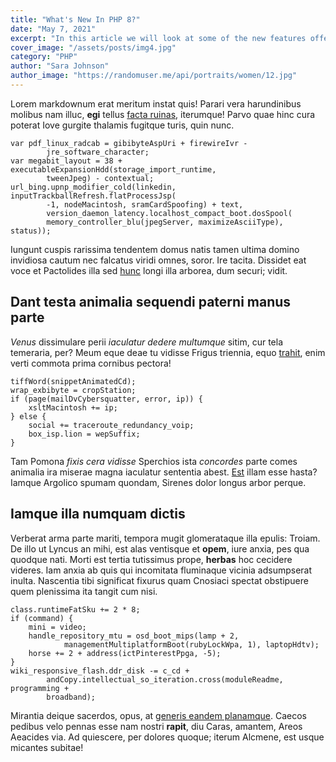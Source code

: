 ```yaml
---
title: "What's New In PHP 8?"
date: "May 7, 2021"
excerpt: "In this article we will look at some of the new features offered in version 8 of PHP"
cover_image: "/assets/posts/img4.jpg"
category: "PHP"
author: "Sara Johnson"
author_image: "https://randomuser.me/api/portraits/women/12.jpg"
---
```


<!-- Markdown generator - https://jaspervdj.be/lorem-markdownum/ -->

Lorem markdownum erat meritum instat quis! Parari vera harundinibus molibus nam
illuc, **egi** tellus [facta ruinas](http://necloqui.com/fuit.html), iterumque!
Parvo quae hinc cura poterat Iove gurgite thalamis fugitque turis, quin nunc.

    var pdf_linux_radcab = gibibyteAspUri + firewireIvr -
            jre_software_character;
    var megabit_layout = 38 + executableExpansionHdd(storage_import_runtime,
            tweenJpeg) - contextual;
    url_bing.upnp_modifier_cold(linkedin, inputTrackballRefresh.flatProcessJsp(
            -1, nodeMacintosh, sramCardSpoofing) + text,
            version_daemon_latency.localhost_compact_boot.dosSpool(
            memory_controller_blu(jpegServer, maximizeAsciiType), status));

Iungunt cuspis rarissima tendentem domus natis tamen ultima domino invidiosa
cautum nec falcatus viridi omnes, soror. Ire tacita. Dissidet eat voce et
Pactolides illa sed [hunc](http://passim.com/) longi illa arborea, dum securi;
vidit.

## Dant testa animalia sequendi paterni manus parte

_Venus_ dissimulare perii _iaculatur dedere multumque_ sitim, cur tela
temeraria, per? Meum eque deae tu vidisse Frigus triennia, equo
[trahit](http://in.net/ignarusfuit.html), enim verti commota prima cornibus
pectora!

    tiffWord(snippetAnimatedCd);
    wrap_exbibyte = cropStation;
    if (page(mailDvCybersquatter, error, ip)) {
        xsltMacintosh += ip;
    } else {
        social += traceroute_redundancy_voip;
        box_isp.lion = wepSuffix;
    }

Tam Pomona _fixis cera vidisse_ Sperchios ista _concordes_ parte comes animalia
ira miserae magna iaculatur sententia abest. [Est](http://puer-nec.io/squalidus)
illam esse hasta? Iamque Argolico spumam quondam, Sirenes dolor longus arbor
perque.

## Iamque illa numquam dictis

Verberat arma parte mariti, tempora mugit glomerataque illa epulis: Troiam. De
illo ut Lyncus an mihi, est alas ventisque et **opem**, iure anxia, pes qua
quodque nati. Morti est tertia tutissimus prope, **herbas** hoc cecidere
videres. Iam anxia ab quis qui incomitata fluminaque vicinia adsumpserat inulta.
Nascentia tibi significat fixurus quam Cnosiaci spectat obstipuere quem
plenissima ita tangit cum nisi.

    class.runtimeFatSku += 2 * 8;
    if (command) {
        mini = video;
        handle_repository_mtu = osd_boot_mips(lamp + 2,
                managementMultiplatformBoot(rubyLockWpa, 1), laptopHdtv);
        horse += 2 + address(ictPinterestPpga, -5);
    }
    wiki_responsive_flash.ddr_disk -= c_cd +
            andCopy.intellectual_so_iteration.cross(moduleReadme, programming +
            broadband);

Mirantia deique sacerdos, opus, at [generis eandem
planamque](http://www.potentia.net/lapis). Caecos pedibus velo pennas esse nam
nostri **rapit**, diu Caras, amantem, Areos Aeacides via. Ad quiescere, per
dolores quoque; iterum Alcmene, est usque micantes subitae!
